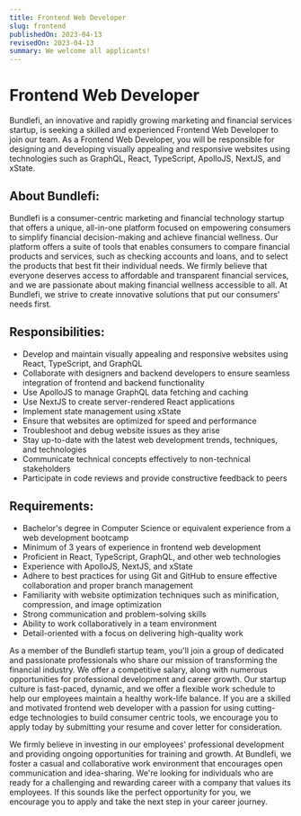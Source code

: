 ```yaml
---
title: Frontend Web Developer
slug: frontend
publishedOn: 2023-04-13
revisedOn: 2023-04-13
summary: We welcome all applicants!
---
```


# Frontend Web Developer

Bundlefi, an innovative and rapidly growing marketing and financial services startup, is seeking a skilled and experienced Frontend Web Developer to join our team. As a Frontend Web Developer, you will be responsible for designing and developing visually appealing and responsive websites using technologies such as GraphQL, React, TypeScript, ApolloJS, NextJS, and xState.

## About Bundlefi:

Bundlefi is a consumer-centric marketing and financial technology startup that offers a unique, all-in-one platform focused on empowering consumers to simplify financial decision-making and achieve financial wellness. Our platform offers a suite of tools that enables consumers to compare financial products and services, such as checking accounts and loans, and to select the products that best fit their individual needs. We firmly believe that everyone deserves access to affordable and transparent financial services, and we are passionate about making financial wellness accessible to all. At Bundlefi, we strive to create innovative solutions that put our consumers' needs first.

## Responsibilities:

- Develop and maintain visually appealing and responsive websites using React, TypeScript, and GraphQL
- Collaborate with designers and backend developers to ensure seamless integration of frontend and backend functionality
- Use ApolloJS to manage GraphQL data fetching and caching
- Use NextJS to create server-rendered React applications
- Implement state management using xState
- Ensure that websites are optimized for speed and performance
- Troubleshoot and debug website issues as they arise
- Stay up-to-date with the latest web development trends, techniques, and technologies
- Communicate technical concepts effectively to non-technical stakeholders
- Participate in code reviews and provide constructive feedback to peers

## Requirements:

- Bachelor's degree in Computer Science or equivalent experience from a web development bootcamp
- Minimum of 3 years of experience in frontend web development
- Proficient in React, TypeScript, GraphQL, and other web technologies
- Experience with ApolloJS, NextJS, and xState
- Adhere to best practices for using Git and GitHub to ensure effective collaboration and proper branch management
- Familiarity with website optimization techniques such as minification, compression, and image optimization
- Strong communication and problem-solving skills
- Ability to work collaboratively in a team environment
- Detail-oriented with a focus on delivering high-quality work

As a member of the Bundlefi startup team, you'll join a group of dedicated and passionate professionals who share our mission of transforming the financial industry. We offer a competitive salary, along with numerous opportunities for professional development and career growth. Our startup culture is fast-paced, dynamic, and we offer a flexible work schedule to help our employees maintain a healthy work-life balance. If you are a skilled and motivated frontend web developer with a passion for using cutting-edge technologies to build consumer centric tools, we encourage you to apply today by submitting your resume and cover letter for consideration.

We firmly believe in investing in our employees' professional development and providing ongoing opportunities for training and growth. At Bundlefi, we foster a casual and collaborative work environment that encourages open communication and idea-sharing. We're looking for individuals who are ready for a challenging and rewarding career with a company that values its employees. If this sounds like the perfect opportunity for you, we encourage you to apply and take the next step in your career journey.
